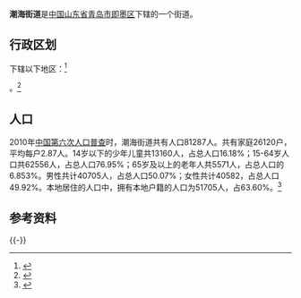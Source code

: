 {{中国乡级行政区|37/02/15/002/000
| 电话区号 = 532
}}

'''潮海街道'''是[[中华人民共和国|中国]][[山东省|山东省]][[青岛市|青岛市]][[即墨区|即墨区]]下辖的一个街道。

== 行政区划 ==

下辖以下地区：<ref>{{PRC admin/ref sgc|37/02/15/002/000}}</ref>

{{PRC admin/children|37/02/15/002/000}}。<ref>{{Cite web|url=http://www.stats.gov.cn/tjsj/tjbz/tjyqhdmhcxhfdm/2015/37/02/82/370282002.html|title=统计用区划和城乡划分代码/山东省/青岛市/即墨市/潮海街道|accessdate=2017-04-23|author=国家统计局|date=2015-09-30|publisher=|archive-date=2017-04-27|archive-url=https://web.archive.org/web/20170427095723/http://www.stats.gov.cn/tjsj/tjbz/tjyqhdmhcxhfdm/2015/37/02/82/370282002.html|dead-url=no}}</ref>
== 人口 ==

2010年[[中国第六次人口普查|中国第六次人口普查]]时，潮海街道共有人口81287人。共有家庭26120户，平均每户2.87人。14岁以下的少年儿童共13160人，占总人口16.18%；15-64岁人口共62556人，占总人口76.95%；65岁及以上的老年人共5571人，占总人口的6.853%。男性共计40705人，占总人口50.07%；女性共计40582，占总人口49.92%。本地居住的人口中，拥有本地户籍的人口为51705人，占63.60%。<ref name="人口普查2010">{{cite web| url =http://www.yearbookchina.com/navipage-n2013030152000017.html| title =《中国2010年人口普查分乡、镇、街道资料》| author =中国国务院人口普查办公室、中国国家统计局人口就业统计司等| year =2010| website =统计年鉴分享平台| page =表15 山东省乡、镇、街道人口| format =收费| access-date =2018-07-19| archive-url =https://web.archive.org/web/20180719084356/http://www.yearbookchina.com/navipage-n2013030152000017.html| archive-date =2018-07-19| dead-url =no}}</ref>
== 参考资料 ==
{{Reflist}}
{{-}}
{{青岛市即墨区行政区划}}
{{PRC admin/navcat|37/02/15/002/000}}